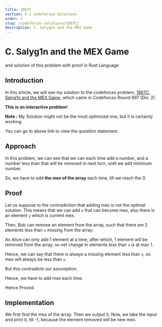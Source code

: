```yaml
---
title: 1867C
section: X.1 Codeforces Solutions
order: 3
slug: /codeforces-solutions/1867C/
description: C. Salyg1n and the MEX Game
---
```


# C. Salyg1n and the MEX Game
and solution of this problem with proof in Rust Language

## Introduction

In this article, we will see my solution to the codeforces problem, [1867C. Salyg1n and the MEX Game](https://codeforces.com/contest/1867/problem/C), which came in Codeforces Round 897 (Div. 2).

**This is an interactive problem!**

**Note :** My Solution might not be the most optimized one, but it is certainly working.

You can go to above link to view the question statement.

## Approach

In this problem, we can see that we can each time add a number, and a number less than that will be removed in next turn, until we add minimum number.

So, we have to add **the mex of the array** each time, till we reach the 0.

## Proof

Let us suppose to the contradiction that adding mex is not the optimal solution. This means that we can add `x` that can become mex, also there is an element `y` which is current mex.

Then, Bob can remove an element from the array, such that there are 2 elements less than `x` missing from the array.

As Alice can only add 1 element at a time, after which, 1 element will be removed from the array, so net change in elements less than `x` is at max 1.

Hence, we can say that there is always a missing element less than `x`, so mex will always be less than `x`.

But this contradicts our assumption.

Hence, we have to add mex each time.

Hence Proved.

## Implementation

We first find the mex of the array. Then we output it. Now, we take the input and print it, till -1, because the element removed will be new mex.

